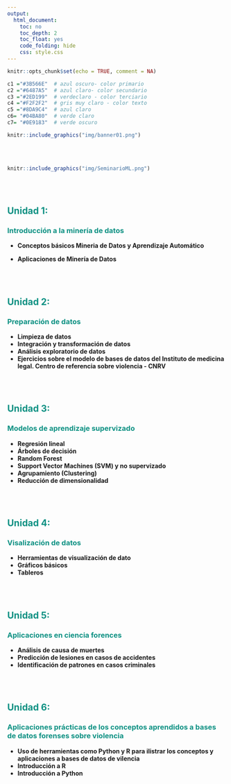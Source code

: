 ```yaml
---
output:
  html_document:
    toc: no
    toc_depth: 2
    toc_float: yes
    code_folding: hide
    css: style.css
---
```



```r
knitr::opts_chunk$set(echo = TRUE, comment = NA)

c1 ="#3B566E"  # azul oscuro- color primario 
c2 ="#6487A5"  # azul claro- color secundario
c3 ="#2ED199"  # verdeclaro - color terciario
c4 ="#F2F2F2"  # gris muy claro - color texto
c5 ="#8DA9C4"  # azul claro 
c6= "#04BA80"  # verde claro
c7= "#0E9183"  # verde oscuro
```


```r
knitr::include_graphics("img/banner01.png")
```


<br/><br/>


```r
knitr::include_graphics("img/SeminarioML.png")
```


<br/><br/>



## <span style="color:#0E9183">**Unidad 1: **</span> 

### <span style="color:#0E9183">**Introducción a la minería de datos**</span>

* **Conceptos básicos Mineria de Datos y Aprendizaje Automático**

* **Aplicaciones de Minería de Datos**

<br/><br/>

## <span style="color:#0E9183"> **Unidad 2:**</span>  

### <span style="color:#0E9183">**Preparación de datos**</span>


* **Limpieza de datos**
* **Integración y transformación  de datos**
* **Análisis exploratorio de datos**
* **Ejercicios sobre el modelo de bases de datos del Instituto de medicina legal. Centro de referencia sobre violencia - CNRV **

<br/><br/>

## <span style="color:#0E9183"> **Unidad 3:**</span>  

### <span style="color:#0E9183"> **Modelos de aprendizaje supervizado**</span>

* **Regresión lineal**
* **Árboles de decisión**
* **Random Forest**
* **Support Vector Machines (SVM) y no supervizado**
* **Agrupamiento (Clustering)**
* **Reducción de dimensionalidad**

<br/><br/>

## <span style="color:#0E9183">**Unidad 4:**</span>  

### <span style="color:#0E9183">**Visalización de datos**</span>

* **Herramientas de visualización de dato**
* **Gráficos básicos**
* **Tableros**

<br/><br/>

## <span style="color:#0E9183">**Unidad 5: **</span>  

### <span style="color:#0E9183">**Aplicaciones en ciencia forences**</span>

* **Análisis de causa de muertes **
* **Predicción de lesiones en casos de accidentes**
* **Identificación de patrones en casos criminales**

<br/><br/>

## <span style="color:#0E9183">**Unidad 6:**</span>  

### <span style="color:#0E9183"> **Aplicaciones prácticas de los conceptos aprendidos a bases de datos forenses sobre violencia**</span>

* **Uso de herramientas como Python y R para ilistrar los conceptos y aplicaciones a bases de datos de vilencia**
* **Introducción a R**
* **Introducción a Python**


<br/><br/>